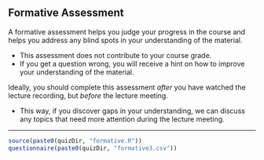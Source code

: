 ## Formative Assessment

A formative assessment helps you judge your progress in the course and helps you 
address any blind spots in your understanding of the material. 

- This assessment does not contribute to your course grade.
- If you get a question wrong, you will receive a hint on how to improve your 
understanding of the material.

Ideally, you should complete this assessment  *after* you have watched the 
lecture recording, but *before* the lecture meeting. 

- This way, if you discover gaps in your understanding, we can discuss any 
topics that need more attention during the lecture meeting.

---

```{r results = "asis", echo = FALSE}
source(paste0(quizDir, "formative.R"))
questionnaire(paste0(quizDir, "formative3.csv"))
```

